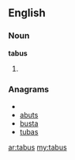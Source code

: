 ==English==

===Noun===
'''tabus'''

# {{plural of|tabu}}

===Anagrams===
* {{alphagram|abstu}}
* [[abuts#English|abuts]]
* [[busta#English|busta]]
* [[tubas#English|tubas]]

[[ar:tabus]]
[[my:tabus]]